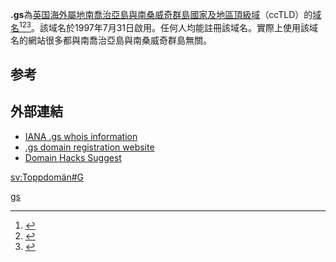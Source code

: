 {{Expand|time=2018-04-01T09:28:57+00:00}}
{{NoteTA|1=zh-hans:南乔治亚和南桑威奇群岛; zh-tw:南喬治亞與南桑威奇; zh-hk:南佐治亞及南三文治群島;}}
'''.gs'''為[[英国|英国]][[海外屬地|海外屬地]][[南喬治亞島與南桑威奇群島|南喬治亞島與南桑威奇群島]][[國家及地區頂級域|國家及地區頂級域]]（ccTLD）的[[域名|域名]]<ref>{{Cite book|title=常用电脑词语速查手册|last=何弘主编|first=|publisher=西安出版社|date=2000-07|isbn=7-80594-644-2|location=西安|pages=201-202}}</ref><ref>{{Cite book|title=英德汉广播电视技术词典|last=（德）赫伯特·蒂尔曼（Herbert Tillmann）编；梁瑛等译|first=|publisher=中国广播电视出版社|year=2002|isbn=7-5043-3793-5|location=北京|pages=440-442}}</ref><ref>{{Cite book|title=大学计算机基础|last=刘丕娥主编|first=|publisher=哈尔滨工业大学出版社|year=2010|isbn=978-7-5603-3056-3|location=哈尔滨|pages=342-345}}</ref>。該域名於1997年7月31日啟用。任何人均能註冊該域名。實際上使用該域名的網站很多都與南喬治亞島與南桑威奇群島無關。

== 参考 ==
{{reflist}}

== 外部連結 ==

* [http://www.iana.org/root-whois/gs.htm IANA .gs whois information]{{Wayback|url=http://www.iana.org/root-whois/gs.htm |date=20060428004003 }}
* [http://www.adamsnames.tc/ .gs domain registration website]{{Wayback|url=http://www.adamsnames.tc/ |date=20181127195903 }}
* [http://xona.com/domainhacks/suggest/ags.htm Domain Hacks Suggest]{{Wayback|url=http://xona.com/domainhacks/suggest/ags.htm |date=20060315150912 }}

{{網絡小作品}}
{{SGSSI-stub}}
{{南喬治亞與南桑威奇群島}}
{{CcTLD}}


[[Category:國家及地區頂級域|gs]]

[[sv:Toppdomän#G|sv:Toppdomän#G]]